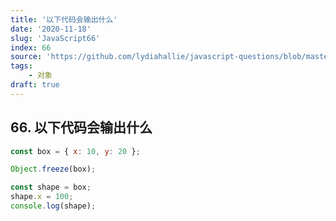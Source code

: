 ```yaml
---
title: '以下代码会输出什么'
date: '2020-11-18'
slug: 'JavaScript66'
index: 66
source: 'https://github.com/lydiahallie/javascript-questions/blob/master/zh-CN/README-zh_CN.md#75-%E8%BE%93%E5%87%BA%E4%BB%80%E4%B9%88'
tags:
    - 对象
draft: true
---
```


## 66. 以下代码会输出什么

```js:index.js
const box = { x: 10, y: 20 };

Object.freeze(box);

const shape = box;
shape.x = 100;
console.log(shape);
```
